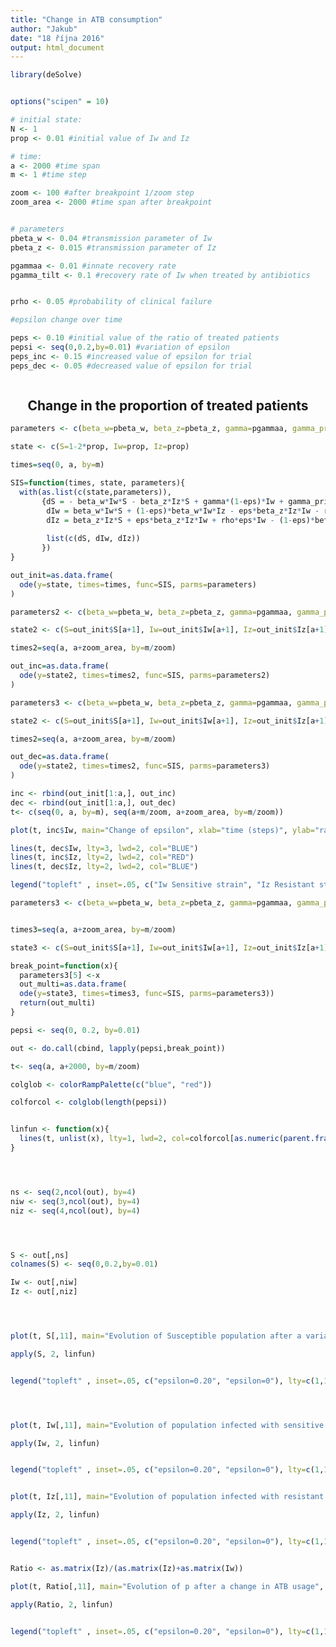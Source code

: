 ```yaml
---
title: "Change in ATB consumption"
author: "Jakub"
date: "18 října 2016"
output: html_document
---
```



```r
library(deSolve)


options("scipen" = 10)

# initial state:
N <- 1
prop <- 0.01 #initial value of Iw and Iz

# time:
a <- 2000 #time span
m <- 1 #time step

zoom <- 100 #after breakpoint 1/zoom step
zoom_area <- 2000 #time span after breakpoint


# parameters
pbeta_w <- 0.04 #transmission parameter of Iw
pbeta_z <- 0.015 #transmission parameter of Iz

pgammaa <- 0.01 #innate recovery rate
pgamma_tilt <- 0.1 #recovery rate of Iw when treated by antibiotics


prho <- 0.05 #probability of clinical failure

#epsilon change over time

peps <- 0.10 #initial value of the ratio of treated patients
pepsi <- seq(0,0.2,by=0.01) #variation of epsilon
peps_inc <- 0.15 #increased value of epsilon for trial
peps_dec <- 0.05 #decreased value of epsilon for trial



```



<center> <h2> Change in the proportion of treated patients </h2> </center>

 
 
 
```r
parameters <- c(beta_w=pbeta_w, beta_z=pbeta_z, gamma=pgammaa, gamma_prim=pgamma_tilt, eps=peps, rho=prho)

state <- c(S=1-2*prop, Iw=prop, Iz=prop)

times=seq(0, a, by=m)

SIS=function(times, state, parameters){
  with(as.list(c(state,parameters)),
       {dS = - beta_w*Iw*S - beta_z*Iz*S + gamma*(1-eps)*Iw + gamma_prim*eps*Iw + gamma*Iz
        dIw = beta_w*Iw*S + (1-eps)*beta_w*Iw*Iz - eps*beta_z*Iz*Iw - rho*eps*Iw - gamma*(1-eps)*Iw - gamma_prim*eps*Iw
        dIz = beta_z*Iz*S + eps*beta_z*Iz*Iw + rho*eps*Iw - (1-eps)*beta_w*Iw*Iz - gamma*Iz
        
        list(c(dS, dIw, dIz))
       })
}

out_init=as.data.frame(
  ode(y=state, times=times, func=SIS, parms=parameters)
)

```


```r
parameters2 <- c(beta_w=pbeta_w, beta_z=pbeta_z, gamma=pgammaa, gamma_prim=pgamma_tilt, eps=peps_inc, rho=prho)

state2 <- c(S=out_init$S[a+1], Iw=out_init$Iw[a+1], Iz=out_init$Iz[a+1])

times2=seq(a, a+zoom_area, by=m/zoom)

out_inc=as.data.frame(
  ode(y=state2, times=times2, func=SIS, parms=parameters2)
)

```

```r


parameters3 <- c(beta_w=pbeta_w, beta_z=pbeta_z, gamma=pgammaa, gamma_prim=pgamma_tilt, eps=peps_dec, rho=prho)

state2 <- c(S=out_init$S[a+1], Iw=out_init$Iw[a+1], Iz=out_init$Iz[a+1], Iwz=out_init$Iwz[a+1])

times2=seq(a, a+zoom_area, by=m/zoom)

out_dec=as.data.frame(
  ode(y=state2, times=times2, func=SIS, parms=parameters3)
)

```


```r


inc <- rbind(out_init[1:a,], out_inc)
dec <- rbind(out_init[1:a,], out_dec)
t<- c(seq(0, a, by=m), seq(a+m/zoom, a+zoom_area, by=m/zoom))

plot(t, inc$Iw, main="Change of epsilon", xlab="time (steps)", ylab="ratio", ylim=c(0,1), lty=3, lwd=2, type="l", col="RED")

lines(t, dec$Iw, lty=3, lwd=2, col="BLUE")
lines(t, inc$Iz, lty=2, lwd=2, col="RED")
lines(t, dec$Iz, lty=2, lwd=2, col="BLUE")

legend("topleft" , inset=.05, c("Iw Sensitive strain", "Iz Resistant strain"), lty=c(3,2), lwd=c(3,2))
```


```r


parameters3 <- c(beta_w=pbeta_w, beta_z=pbeta_z, gamma=pgammaa, gamma_prim=pgamma_tilt, eps=peps_dec, rho=prho)


times3=seq(a, a+zoom_area, by=m/zoom)

state3 <- c(S=out_init$S[a+1], Iw=out_init$Iw[a+1], Iz=out_init$Iz[a+1], Iwz=out_init$Iwz[a+1])

break_point=function(x){
  parameters3[5] <-x
  out_multi=as.data.frame(
  ode(y=state3, times=times3, func=SIS, parms=parameters3))
  return(out_multi)
}

pepsi <- seq(0, 0.2, by=0.01)

out <- do.call(cbind, lapply(pepsi,break_point))

```

```r


t<- seq(a, a+2000, by=m/zoom)

colglob <- colorRampPalette(c("blue", "red"))

colforcol <- colglob(length(pepsi))


linfun <- function(x){
  lines(t, unlist(x), lty=1, lwd=2, col=colforcol[as.numeric(parent.frame()$i)])
}




ns <- seq(2,ncol(out), by=4)
niw <- seq(3,ncol(out), by=4)
niz <- seq(4,ncol(out), by=4)




S <- out[,ns]
colnames(S) <- seq(0,0.2,by=0.01)

Iw <- out[,niw]
Iz <- out[,niz]




plot(t, S[,11], main="Evolution of Susceptible population after a variation of  ATB usage", xlab="time (steps)", ylab="S ratio", ylim=c(0,1), lty=1, lwd=2, type="l")

apply(S, 2, linfun)


legend("topleft" , inset=.05, c("epsilon=0.20", "epsilon=0"), lty=c(1,1), lwd=c(2,2), col=c("red", "blue"))




plot(t, Iw[,11], main="Evolution of population infected with sensitive strain after a variation of  ATB usage", xlab="time (steps)", ylab="Iw ratio", ylim=c(0,1), lty=1, lwd=2, type="l")

apply(Iw, 2, linfun)


legend("topleft" , inset=.05, c("epsilon=0.20", "epsilon=0"), lty=c(1,1), lwd=c(2,2), col=c("red", "blue"))


plot(t, Iz[,11], main="Evolution of population infected with resistant strain after a variation of  ATB usage", xlab="time (steps)", ylab="Iz ratio", ylim=c(0,1), lty=1, lwd=2, type="l")

apply(Iz, 2, linfun)


legend("topleft" , inset=.05, c("epsilon=0.20", "epsilon=0"), lty=c(1,1), lwd=c(2,2), col=c("red", "blue"))


Ratio <- as.matrix(Iz)/(as.matrix(Iz)+as.matrix(Iw))

plot(t, Ratio[,11], main="Evolution of p after a change in ATB usage", xlab="time (steps)", ylab="p", ylim=c(0,1.5), lty=1, lwd=2, type="l")

apply(Ratio, 2, linfun)


legend("topleft" , inset=.05, c("epsilon=0.20", "epsilon=0"), lty=c(1,1), lwd=c(2,2), col=c("red", "blue"))


```